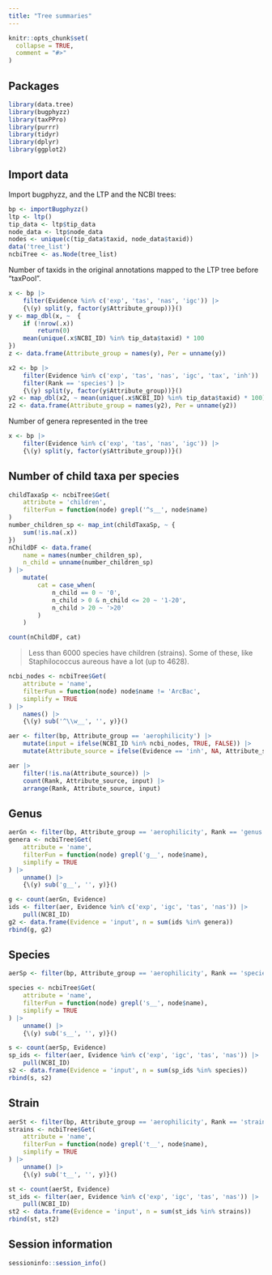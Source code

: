 ```yaml
---
title: "Tree summaries"
---
```


```r
knitr::opts_chunk$set(
  collapse = TRUE,
  comment = "#>"
)
```

## Packages

```r
library(data.tree)
library(bugphyzz)
library(taxPPro)
library(purrr)
library(tidyr)
library(dplyr)
library(ggplot2)
```

## Import data

Import bugphyzz, and the LTP and the NCBI trees:

```r
bp <- importBugphyzz()
ltp <- ltp()
tip_data <- ltp$tip_data
node_data <- ltp$node_data
nodes <- unique(c(tip_data$taxid, node_data$taxid))
data('tree_list')
ncbiTree <- as.Node(tree_list)
```


Number of taxids in the original annotations mapped to the LTP tree before
"taxPool".

```r
x <- bp |> 
    filter(Evidence %in% c('exp', 'tas', 'nas', 'igc')) |> 
    {\(y) split(y, factor(y$Attribute_group))}()
y <- map_dbl(x, ~  {
    if (!nrow(.x))
        return(0)
    mean(unique(.x$NCBI_ID) %in% tip_data$taxid) * 100
})
z <- data.frame(Attribute_group = names(y), Per = unname(y))
```

```r
x2 <- bp |> 
    filter(Evidence %in% c('exp', 'tas', 'nas', 'igc', 'tax', 'inh')) |> 
    filter(Rank == 'species') |> 
    {\(y) split(y, factor(y$Attribute_group))}()
y2 <- map_dbl(x2, ~ mean(unique(.x$NCBI_ID) %in% tip_data$taxid) * 100)
z2 <- data.frame(Attribute_group = names(y2), Per = unname(y2))

```


Number of genera represented in the tree


```r
x <- bp |> 
    filter(Evidence %in% c('exp', 'tas', 'nas', 'igc')) |> 
    {\(y) split(y, factor(y$Attribute_group))}()
```







## Number of child taxa per species

```r
childTaxaSp <- ncbiTree$Get(
    attribute = 'children',
    filterFun = function(node) grepl('^s__', node$name)
)
number_children_sp <- map_int(childTaxaSp, ~ {
    sum(!is.na(.x))
})
nChildDF <- data.frame(
    name = names(number_children_sp),
    n_child = unname(number_children_sp) 
) |> 
    mutate(
        cat = case_when(
            n_child == 0 ~ '0',
            n_child > 0 & n_child <= 20 ~ '1-20',
            n_child > 20 ~ '>20'
        )
    )

count(nChildDF, cat)
```

> Less than 6000 species have children (strains). Some of these, like
Staphilococcus aureous have a lot (up to 4628).


```r
ncbi_nodes <- ncbiTree$Get(
    attribute = 'name',
    filterFun = function(node) node$name != 'ArcBac',
    simplify = TRUE
) |>
    names() |> 
    {\(y) sub('^\\w__', '', y)}()
```



```r
aer <- filter(bp, Attribute_group == 'aerophilicity') |> 
    mutate(input = ifelse(NCBI_ID %in% ncbi_nodes, TRUE, FALSE)) |> 
    mutate(Attribute_source = ifelse(Evidence == 'inh', NA, Attribute_source))
```

```r
aer |> 
    filter(!is.na(Attribute_source)) |> 
    count(Rank, Attribute_source, input) |> 
    arrange(Rank, Attribute_source, input)
```

## Genus

```r
aerGn <- filter(bp, Attribute_group == 'aerophilicity', Rank == 'genus')
genera <- ncbiTree$Get(
    attribute = 'name',
    filterFun = function(node) grepl('g__', node$name),
    simplify = TRUE
) |> 
    unname() |> 
    {\(y) sub('g__', '', y)}()

g <- count(aerGn, Evidence)
ids <- filter(aer, Evidence %in% c('exp', 'igc', 'tas', 'nas')) |> 
    pull(NCBI_ID)
g2 <- data.frame(Evidence = 'input', n = sum(ids %in% genera))
rbind(g, g2)
```


## Species

```r
aerSp <- filter(bp, Attribute_group == 'aerophilicity', Rank == 'species')

species <- ncbiTree$Get(
    attribute = 'name',
    filterFun = function(node) grepl('s__', node$name),
    simplify = TRUE
) |> 
    unname() |> 
    {\(y) sub('s__', '', y)}()

s <- count(aerSp, Evidence)
sp_ids <- filter(aer, Evidence %in% c('exp', 'igc', 'tas', 'nas')) |> 
    pull(NCBI_ID)
s2 <- data.frame(Evidence = 'input', n = sum(sp_ids %in% species))
rbind(s, s2)
```


## Strain

```r
aerSt <- filter(bp, Attribute_group == 'aerophilicity', Rank == 'strain')
strains <- ncbiTree$Get(
    attribute = 'name',
    filterFun = function(node) grepl('t__', node$name),
    simplify = TRUE
) |> 
    unname() |> 
    {\(y) sub('t__', '', y)}()

st <- count(aerSt, Evidence)
st_ids <- filter(aer, Evidence %in% c('exp', 'igc', 'tas', 'nas')) |> 
    pull(NCBI_ID)
st2 <- data.frame(Evidence = 'input', n = sum(st_ids %in% strains))
rbind(st, st2)
```

## Session information

```r
sessioninfo::session_info()
```

